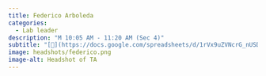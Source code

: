 ```yaml
---
title: Federico Arboleda
categories:
  - Lab leader
description: "M 10:05 AM - 11:20 AM (Sec 4)"
subtitle: "[🔗](https://docs.google.com/spreadsheets/d/1rVx9uZVNcrG_nUSDo7iol5VEeGcHURASVtBpwZjz5bc/edit?usp=sharing)"
image: headshots/federico.png
image-alt: Headshot of TA
---
```

